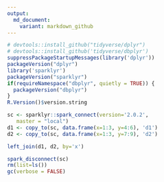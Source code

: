 ```yaml
---
output:
  md_document:
    variant: markdown_github
---
```


<!-- Generated from .Rmd. Please edit that file -->



```r
# devtools::install_github("tidyverse/dplyr")
# devtools::install_github('tidyverse/dbplyr')
suppressPackageStartupMessages(library('dplyr'))
packageVersion("dplyr")
library('sparklyr')
packageVersion("sparklyr")
if(requireNamespace("dbplyr", quietly = TRUE)) {
  packageVersion("dbplyr")
}
R.Version()$version.string

sc <- sparklyr::spark_connect(version='2.0.2', 
   master = "local")
d1 <- copy_to(sc, data.frame(x=1:3, y=4:6), 'd1')
d2 <- copy_to(sc, data.frame(x=1:3, y=7:9), 'd2')

left_join(d1, d2, by='x')
```

```r
spark_disconnect(sc)
rm(list=ls())
gc(verbose = FALSE)
```